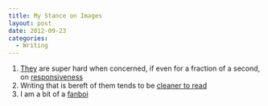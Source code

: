```yaml
---
title: My Stance on Images
layout: post
date: 2012-09-23
categories:
  - Writing
---
```


1. [They][1] are super hard when concerned, if even for a fraction of a
   second, on [responsiveness][2]
1. Writing that is bereft of them tends to be [cleaner to read][4]
1. I am a bit of a [fanboi][3]

[1]: http://css-tricks.com/on-responsive-images/
[2]: http://www.alistapart.com/articles/responsive-web-design/
[3]: http://daringfireball.net/
[4]: http://www.ardmorelibrary.org/literacy/images/oneoutoffive.jpg
